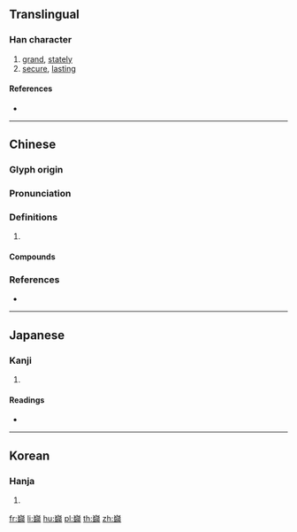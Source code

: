 {{character info/new}}
{{also|岿}}
==Translingual==

===Han character===
{{Han char|rn=46|rad=山|as=17|sn=20|four=22127|canj=UHMB|ids=⿱山歸}}

# [[grand]], [[stately]]
# [[secure]], [[lasting]]

====References====
* {{Han ref|kx=0322.280|dkj=08622|dj=0622.400|hdz=10807.090|uh=5DCB|ud=24011|bh=F5C9|bd=62921}}

----

==Chinese==
{{zh-forms|s=岿}}

===Glyph origin===
{{Han etym}}

===Pronunciation===
{{zh-pron
|m=kuī
|c=kwai1,kwai2
|mn=qz,xm,zz:khui
|mc=y
|oc=y
|cat=
}}

===Definitions===
{{zh-hanzi}}

# {{rfdef|zh}}

====Compounds====
{{zh-der|巋然|巋然獨存}}

===References===
* {{R:yue:Hanzi}}

----

==Japanese==

===Kanji===
{{ja-kanji|grade=|rs=山17}}

# {{defn|lang=ja|sort=山17}}

====Readings====
* {{ja-readings|on=[[き]] (ki), [[ぎ]] (gi)|kun=[[つらなる]] (tsuranaru)}}

----

==Korean==

===Hanja===
{{ko-hanja|hangeul=[[규]]|rv=gyu|mr=kyu}}

# {{defn|lang=ko|sort=山17}}
[[fr:巋]]
[[li:巋]]
[[hu:巋]]
[[pl:巋]]
[[th:巋]]
[[zh:巋]]